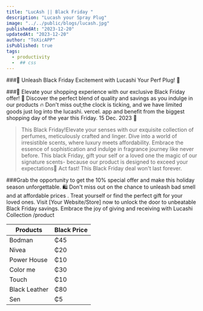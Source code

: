 ```yaml
---
title: "LucAsh || Black Friday "
description: "Lucash your Spray Plug"
image: "../../public/blogs/lucash.jpg"
publishedAt: "2023-12-20"
updatedAt: "2023-12-20"
author: "ToXicAPP"
isPublished: true
tags:
  - productivity
  -  ## css
---
```


###🌟 Unleash Black Friday Excitement with Lucashi Your Perf Plug! 🌟

###🎉 Elevate your shopping experience with our exclusive Black Friday offer! 🎁
Discover the perfect blend of quality and savings as you indulge in our products 🔥
Don't miss out;the clock is ticking, and we have limited goods just log into the lucashi. vercel. app and benefit from the biggest shopping day of the year this Friday. 15 Dec. 2023 🥶

> This Black Friday!Elevate your senses with our exquisite collection of perfumes, meticulously crafted and linger. Dive into a world of irresistible scents, where luxury meets affordability.
> Embrace the essence of sophistication and indulge in fragrance journey like never before. This black Friday, gift your self or a loved one the magic of our signature scents- because our product is designed to exceed your expectations🚀 Act fast! This Black Friday deal won't last forever.

###Grab the opportunity to get the 10% special offer and make this holiday season unforgettable.
🛍️ Don't miss out on the chance to unleash bad smell and at affordable prices . Treat yourself or find the perfect gift for your loved ones.
Visit [Your Website/Store] now to unlock the door to unbeatable Black Friday savings. Embrace the joy of giving and receiving with Lucashi Collection /product

| Products      | Black Price |
| ------------- | ----------- |
| Bodman        | ₵45         |
| Nivea         | ₵20         |
| Power House   | ₵10         |
| Color me      | ₵30         |
| Touch         | ₵10         |
| Black Leather | ₵80         |
| Sen           | ₵5          |
